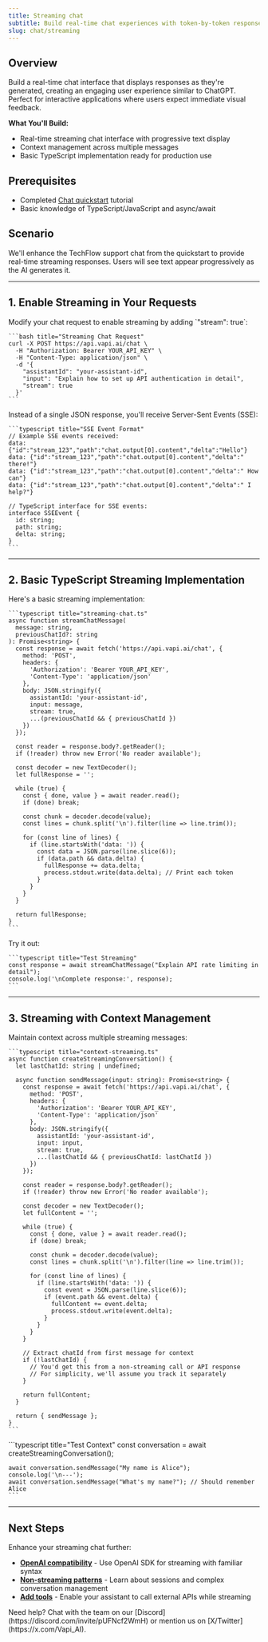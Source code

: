 ```yaml
---
title: Streaming chat
subtitle: Build real-time chat experiences with token-by-token responses like ChatGPT
slug: chat/streaming
---
```


## Overview

Build a real-time chat interface that displays responses as they're generated, creating an engaging user experience similar to ChatGPT. Perfect for interactive applications where users expect immediate visual feedback.

**What You'll Build:**
* Real-time streaming chat interface with progressive text display
* Context management across multiple messages
* Basic TypeScript implementation ready for production use

## Prerequisites

* Completed [Chat quickstart](/chat/quickstart) tutorial
* Basic knowledge of TypeScript/JavaScript and async/await

## Scenario

We'll enhance the TechFlow support chat from the quickstart to provide real-time streaming responses. Users will see text appear progressively as the AI generates it.

---

## 1. Enable Streaming in Your Requests

<Steps>
  <Step title="Add the stream parameter">
    Modify your chat request to enable streaming by adding `"stream": true`:
    
    ```bash title="Streaming Chat Request"
    curl -X POST https://api.vapi.ai/chat \
      -H "Authorization: Bearer YOUR_API_KEY" \
      -H "Content-Type: application/json" \
      -d '{
        "assistantId": "your-assistant-id",
        "input": "Explain how to set up API authentication in detail",
        "stream": true
      }'
    ```
  </Step>
  <Step title="Understand the streaming response format">
    Instead of a single JSON response, you'll receive Server-Sent Events (SSE):
    
    ```typescript title="SSE Event Format"
    // Example SSE events received:
    data: {"id":"stream_123","path":"chat.output[0].content","delta":"Hello"}
    data: {"id":"stream_123","path":"chat.output[0].content","delta":" there!"}
    data: {"id":"stream_123","path":"chat.output[0].content","delta":" How can"}
    data: {"id":"stream_123","path":"chat.output[0].content","delta":" I help?"}

    // TypeScript interface for SSE events:
    interface SSEEvent {
      id: string;
      path: string;
      delta: string;
    }
    ```
  </Step>
</Steps>

---

## 2. Basic TypeScript Streaming Implementation

<Steps>
  <Step title="Create a simple streaming function">
    Here's a basic streaming implementation:
    
    ```typescript title="streaming-chat.ts"
    async function streamChatMessage(
      message: string, 
      previousChatId?: string
    ): Promise<string> {
      const response = await fetch('https://api.vapi.ai/chat', {
        method: 'POST',
        headers: {
          'Authorization': 'Bearer YOUR_API_KEY',
          'Content-Type': 'application/json'
        },
        body: JSON.stringify({
          assistantId: 'your-assistant-id',
          input: message,
          stream: true,
          ...(previousChatId && { previousChatId })
        })
      });

      const reader = response.body?.getReader();
      if (!reader) throw new Error('No reader available');
      
      const decoder = new TextDecoder();
      let fullResponse = '';

      while (true) {
        const { done, value } = await reader.read();
        if (done) break;
        
        const chunk = decoder.decode(value);
        const lines = chunk.split('\n').filter(line => line.trim());
        
        for (const line of lines) {
          if (line.startsWith('data: ')) {
            const data = JSON.parse(line.slice(6));
            if (data.path && data.delta) {
              fullResponse += data.delta;
              process.stdout.write(data.delta); // Print each token
            }
          }
        }
      }
      
      return fullResponse;
    }
    ```
  </Step>
  <Step title="Test the streaming function">
    Try it out:
    
    ```typescript title="Test Streaming"
    const response = await streamChatMessage("Explain API rate limiting in detail");
    console.log('\nComplete response:', response);
    ```
  </Step>
</Steps>

---

## 3. Streaming with Context Management

<Steps>
  <Step title="Handle conversation context">
    Maintain context across multiple streaming messages:
    
    ```typescript title="context-streaming.ts"
    async function createStreamingConversation() {
      let lastChatId: string | undefined;

      async function sendMessage(input: string): Promise<string> {
        const response = await fetch('https://api.vapi.ai/chat', {
          method: 'POST',
          headers: {
            'Authorization': 'Bearer YOUR_API_KEY',
            'Content-Type': 'application/json'
          },
          body: JSON.stringify({
            assistantId: 'your-assistant-id',
            input: input,
            stream: true,
            ...(lastChatId && { previousChatId: lastChatId })
          })
        });

        const reader = response.body?.getReader();
        if (!reader) throw new Error('No reader available');
        
        const decoder = new TextDecoder();
        let fullContent = '';

        while (true) {
          const { done, value } = await reader.read();
          if (done) break;
          
          const chunk = decoder.decode(value);
          const lines = chunk.split('\n').filter(line => line.trim());
          
          for (const line of lines) {
            if (line.startsWith('data: ')) {
              const event = JSON.parse(line.slice(6));
              if (event.path && event.delta) {
                fullContent += event.delta;
                process.stdout.write(event.delta);
              }
            }
          }
        }
        
        // Extract chatId from first message for context
        if (!lastChatId) {
          // You'd get this from a non-streaming call or API response
          // For simplicity, we'll assume you track it separately
        }
        
        return fullContent;
      }

      return { sendMessage };
    }
    ```
  </Step>
  <Step title="Use the conversation manager">
    ```typescript title="Test Context"
    const conversation = await createStreamingConversation();

    await conversation.sendMessage("My name is Alice");
    console.log('\n---');
    await conversation.sendMessage("What's my name?"); // Should remember Alice
    ```
  </Step>
</Steps>

---

## Next Steps

Enhance your streaming chat further:

* **[OpenAI compatibility](/chat/openai-compatibility)** - Use OpenAI SDK for streaming with familiar syntax
* **[Non-streaming patterns](/chat/non-streaming)** - Learn about sessions and complex conversation management
* **[Add tools](/tools)** - Enable your assistant to call external APIs while streaming

<Callout>
Need help? Chat with the team on our [Discord](https://discord.com/invite/pUFNcf2WmH) or mention us on [X/Twitter](https://x.com/Vapi_AI).
</Callout>
